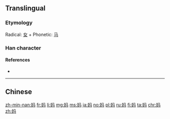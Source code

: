 {{also|媽}}
==Translingual==
{{stroke order|stroke=6}}

===Etymology===
Radical: [[女]] + Phonetic: [[马]]

===Han character===
{{Han char|rn=38|rad=女|as=03|sn=6|four=|canj=VNVM|ids=⿰女马}}

====References====
* {{Han ref|kx=0256.041|hdz=21029.050|uh=5988|ud=22920}}

----

==Chinese==
{{zh-see|媽}}

[[zh-min-nan:妈]]
[[fr:妈]]
[[li:妈]]
[[mg:妈]]
[[ms:妈]]
[[ja:妈]]
[[no:妈]]
[[pl:妈]]
[[ru:妈]]
[[fi:妈]]
[[ta:妈]]
[[chr:妈]]
[[zh:妈]]